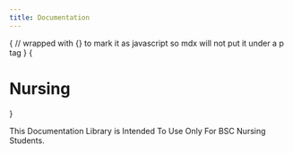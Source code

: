 ```yaml
---
title: Documentation
---
```



{
// wrapped with {} to mark it as javascript so mdx will not put it under a p tag
}
{<h1 className="text-center font-extrabold md:text-5xl mt-8">Nursing</h1>}


This Documentation Library is Intended To Use Only For BSC Nursing Students.
